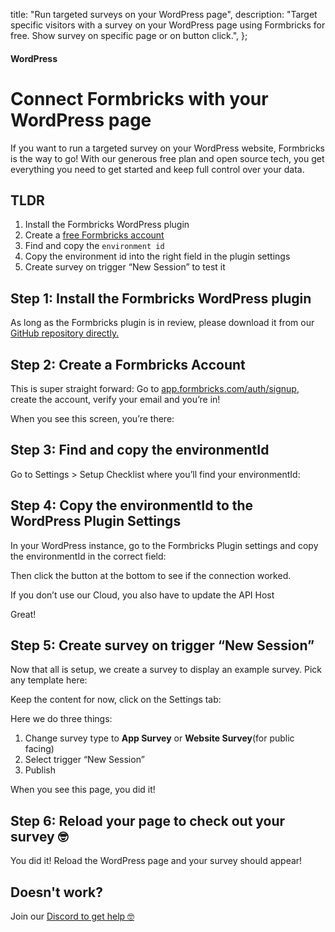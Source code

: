 

  title: "Run targeted surveys on your WordPress page",
  description:
    "Target specific visitors with a survey on your WordPress page using Formbricks for free. Show survey on specific page or on button click.",
};

#### WordPress

# Connect Formbricks with your WordPress page

If you want to run a targeted survey on your WordPress website, Formbricks is the way to go! With our generous free plan and open source tech, you get everything you need to get started and keep full control over your data.

## TLDR

1. Install the Formbricks WordPress plugin
2. Create a [free Formbricks account](https://app.formbricks.com/auth/signup)
3. Find and copy the `environment id`
4. Copy the environment id into the right field in the plugin settings
5. Create survey on trigger “New Session” to test it

## Step 1: Install the Formbricks WordPress plugin

As long as the Formbricks plugin is in review, please download it from our [GitHub repository directly.](https://github.com/formbricks/wordpress)

<MdxImage
  src={Img1}
  alt="Run targeted website survye on any WordPress site"
  quality="100"
  className="max-w-full rounded-lg sm:max-w-3xl"
/>

## Step 2: Create a Formbricks Account

This is super straight forward: Go to [app.formbricks.com/auth/signup](https://app.formbricks.com/auth/signup), create the account, verify your email and you’re in!

When you see this screen, you’re there:

<MdxImage
  src={Img2}
  alt="Free HotJar survey alternative open source"
  quality="100"
  className="max-w-full rounded-lg sm:max-w-3xl"
/>

## Step 3: Find and copy the environmentId

Go to Settings > Setup Checklist where you’ll find your environmentId:

<MdxImage
  src={Img3}
  alt="Run targeted surveys for free on WordPress pages"
  quality="100"
  className="max-w-full rounded-lg sm:max-w-3xl"
/>

## Step 4: Copy the environmentId to the WordPress Plugin Settings

In your WordPress instance, go to the Formbricks Plugin settings and copy the environmentId in the correct field:

<MdxImage
  src={Img5}
  alt="Free and open source HotJar survey on WordPress page"
  quality="100"
  className="max-w-full rounded-lg sm:max-w-3xl"
/>

Then click the button at the bottom to see if the connection worked.

<Note>If you don’t use our Cloud, you also have to update the API Host</Note>

Great!

## Step 5: Create survey on trigger “New Session”

Now that all is setup, we create a survey to display an example survey. Pick any template here:

<MdxImage
  src={Img2}
  alt="Free HotJar survey alternative open source"
  quality="100"
  className="max-w-full rounded-lg sm:max-w-3xl"
/>

Keep the content for now, click on the Settings tab:

<MdxImage
  src={Img4}
  alt="Free and open source HotJar survey on WordPress page"
  quality="100"
  className="max-w-full rounded-lg sm:max-w-3xl"
/>

Here we do three things:

1. Change survey type to **App Survey** or **Website Survey**(for public facing)
2. Select trigger “New Session”
3. Publish

<MdxImage
  src={Img6}
  alt="Open Source survey on targeted website wordpress"
  quality="100"
  className="max-w-full rounded-lg sm:max-w-3xl"
/>

When you see this page, you did it!

<MdxImage
  src={Img7}
  alt="Run free an open source targeted survey on any page"
  quality="100"
  className="max-w-full rounded-lg sm:max-w-3xl"
/>

## Step 6: Reload your page to check out your survey 🤓

You did it! Reload the WordPress page and your survey should appear!

## Doesn't work?

Join our [Discord to get help 🤓](https://formbricks.com/discord)
